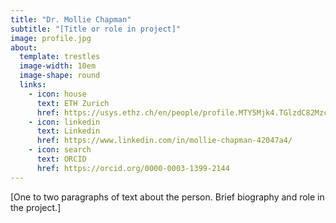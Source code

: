 ```yaml
---
title: "Dr. Mollie Chapman"
subtitle: "[Title or role in project]"
image: profile.jpg
about:
  template: trestles
  image-width: 10em
  image-shape: round
  links:
    - icon: house
      text: ETH Zurich
      href: https://usys.ethz.ch/en/people/profile.MTY5Mjk4.TGlzdC82MzcsMzIwMTk3MjIy.html
    - icon: linkedin
      text: Linkedin
      href: https://www.linkedin.com/in/mollie-chapman-42047a4/
    - icon: search
      text: ORCID
      href: https://orcid.org/0000-0003-1399-2144
---
```


[One to two paragraphs of text about the person. Brief biography and role in the project.]

